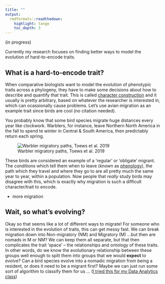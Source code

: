 ```yaml
---
title: ""
output: 
  rmdformats::readthedown:
    highlight: tango
    toc_depth: 3
---
```


(in progress)

Currently my research focuses on finding better ways to model the evolution of hard-to-encode traits. 

## What is a hard-to-encode trait?

When comparative biologists want to model the evolution of phenotypic traits across a phylogeny, they have to make some decisions about how to describe and quantify that trait. This is called [character construction]() and it usually is pretty arbitrary, based on whatever the researcher is interested in, which can ocassionally cause problems. Let's use avian migration as an example trait since birds are cool (no citation needed). 

You probably know that some bird species migrate huge distances every year like clockwork. Warblers, for instance, leave Northern North America in the fall to spend te winter in Central & South America, then predictably return each spring.

![Warbler migratory paths, Toews et al. 2019](pnas_f1.jpg)

These birds are considered an example of  a 'regular' or 'obligate' migrant. The conditions which tell them when to leave (known as [phenology]()), the path which they travel and where they go to are all pretty much the same year to year, within a population. Now people that *really* study birds may disagree with this, which is exactly why migration is such a difficult character/trait to encode.

* more migration 

## Wait, so what's evolving?

Okay so that seems like a lot of different ways to migrate! For someone who is interested in the evolution of traits, this can get messy fast. We can break migration down into Non-migratory (NM) and Migratory (M) ...but then are nomads in M or NM? We can keep them all separate, but that then complicates the trait 'space' -- the relationships and ontology of these traits. In other words, do we know the evolutionary relationship between these groups well enough to split them into groups that we would **expect** to evolve? Can a bird species evolve into a nomadic migration from being a resident, or does it need to be a migrant first? Maybe we can just run some sort of algorithm to classify them for us ... ([I tried this for my Data Analytics class]())



